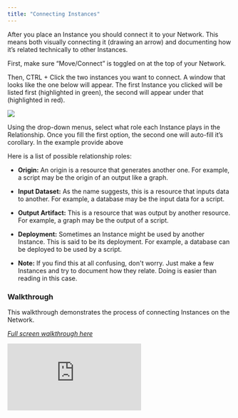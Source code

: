```yaml
---
title: "Connecting Instances"
---
```

After you place an Instance you should connect it to your Network. This means both visually connecting it (drawing an arrow) and documenting how it’s related technically to other Instances.

First, make sure “Move/Connect” is toggled on at the top of your Network. 

Then, CTRL + Click the two instances you want to connect. A window that looks like the one below will appear. The first Instance you clicked will be listed first (highlighted in green), the second will appear under that (highlighted in red).


<Frame caption="Connecting Instances">
  <img src=" https://d27n7fycrsusaz.cloudfront.net/highlightedpic.JPG" />
</Frame>

Using the drop-down menus, select what role each Instance plays in the Relationship. Once you fill the first option, the second one will auto-fill it’s corollary. In the example provide above 

Here is a list of possible relationship roles:

* **Origin:** An origin is a resource that generates another one. For example, a script may be the origin of an output like a graph. 
 
* **Input Dataset:** As the name suggests, this is a resource that inputs data to another. For example, a database may be the input data for a script.
 
* **Output Artifact:** This is a resource that was output by another resource. For example, a graph may be the output of a script. 
 
* **Deployment:** Sometimes an Instance might be used by another Instance. This is said to be its deployment. For example, a database can be deployed to be used by a script.

* **Note:** If you find this at all confusing, don't worry. Just make a few Instances and try to document how they relate. Doing is easier than reading in this case.

### Walkthrough

This walkthrough demonstrates the process of connecting Instances on the Network.

*[Full screen walkthrough here](https://supademo.com/demo/eMSD0GOp1Et4IzTGjlGTM)*

<iframe src="https://supademo.com/embed/eMSD0GOp1Et4IzTGjlGTM" frameborder="0" webkitallowfullscreen="true" mozallowfullscreen="true" allowfullscreen style={{"width":"719px","height":"500px","border":"none"}}></iframe>
